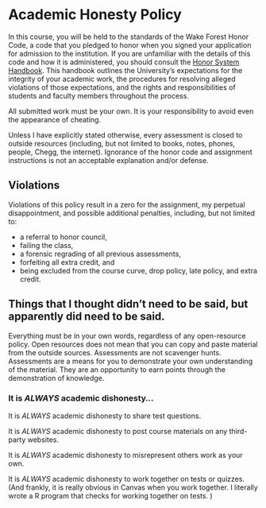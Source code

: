 # Academic Honesty Policy

In this course, you will be held to the standards of the Wake Forest Honor Code, a code that you pledged to honor when you signed your application for admission to the institution. If you are unfamiliar with the details of this code and how it is administered, you should consult the [Honor System Handbook](https://studentconduct.wfu.edu/honor-system-wfu/). This handbook outlines the University’s expectations for the integrity of your academic work, the procedures for resolving alleged violations of those expectations, and the rights and responsibilities of students and faculty members throughout the process.

All submitted work must be your own. It is your responsibility to avoid even the appearance of cheating.

Unless I have explicitly stated otherwise, every assessment is closed to outside resources (including, but not limited to books, notes, phones, people, Chegg, the internet). Ignorance of the honor code and assignment instructions is not an acceptable explanation and/or defense. 


## Violations

Violations of this policy result in a zero for the assignment, my perpetual disappointment, and possible additional penalties, including, but not limited to:

- a referral to honor council, 
- failing the class,
- a forensic regrading of all previous assessments,
- forfeiting all extra credit, and
- being excluded from the course curve, drop policy, late policy, and extra credit.




## Things that I thought didn't need to be said, but apparently did need to be said.

Everything must be in your own words, regardless of any open-resource policy. Open resources does not mean that you can copy and paste material from the outside sources. Assessments are not scavenger hunts. Assessments are a means for you to demonstrate your own understanding of the material. They are an opportunity to earn points through the demonstration of knowledge. 


### It is *ALWAYS* academic dishonesty...

It is *ALWAYS* academic dishonesty to share test questions.  

It is *ALWAYS* academic dishonesty to post course materials on any third-party websites. 

It is *ALWAYS* academic dishonesty to misrepresent others work as your own.  

It is *ALWAYS* academic dishonesty to work together on tests or quizzes. (And frankly, it is really obvious in Canvas when you work together. I literally wrote a R program that checks for working together on tests. )
